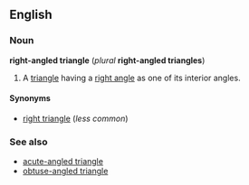 ==English==
===Noun===
'''right-angled triangle''' (''plural'' '''right-angled triangles''')

#A [[triangle]] having a [[right angle]] as one of its interior angles.

====Synonyms====
*[[right triangle]] (''less common'')

===See also===
*[[acute-angled triangle]]
*[[obtuse-angled triangle]]